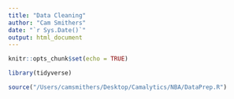 ```yaml
---
title: "Data Cleaning"
author: "Cam Smithers"
date: "`r Sys.Date()`"
output: html_document
---
```


```r
knitr::opts_chunk$set(echo = TRUE)
```

```r
library(tidyverse)
```

```r
source("/Users/camsmithers/Desktop/Camalytics/NBA/DataPrep.R")
```
